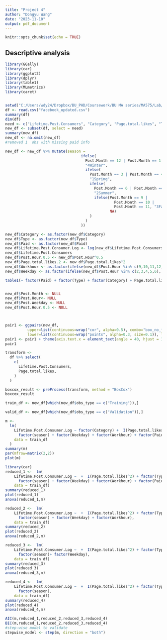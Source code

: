 ---
title: "Project 4"
author: "Dongyu Wang"
date: "2023-11-10"
output: pdf_document
---

```{r setup, include=FALSE}
knitr::opts_chunk$set(echo = TRUE)
```

## Descriptive analysis

```{r Descriptive}
library(GGally)
library(car)
library(ggplot2)
library(dplyr)
library(table1)
library(MLmetrics)
library(caret)


setwd("C:/Users/wdy24/Dropbox/BU_PHD/Coursework/BU MA series/MA575/Lab/Lab10")
df <- read.csv("facebook_updated.csv")
summary(df)
dim(df)
need <- c("Lifetime.Post.Consumers", "Category", "Page.total.likes", "Type", "Post.Month", "Post.Hour", "Post.Weekday", "Paid","obs_type")
new_df <- subset(df, select = need)
summary(new_df)
new_df <- na.omit(new_df)
#removed 1  obs with missing paid info

new_df <- new_df %>% mutate(season =
                                  ifelse(
                                    Post.Month == 12 | Post.Month == 1 | Post.Month == 2,
                                    "4Winter",
                                    ifelse(
                                      Post.Month == 3 | Post.Month == 4 | Post.Month == 5,
                                      "1Spring",
                                      ifelse(
                                        Post.Month == 6 | Post.Month == 7 | Post.Month == 8,
                                        "2Summer",
                                        ifelse(Post.Month == 9 |
                                                 Post.Month == 10 |
                                                 Post.Month == 11, "3Fall",
                                               NA)
                                      )
                                    )
                                  ))

new_df$Category <- as.factor(new_df$Category)
new_df$Type <- as.factor(new_df$Type)
new_df$Paid <- as.factor(new_df$Paid)
new_df$Lifetime.Post.Consumer.Log <- log(new_df$Lifetime.Post.Consumers)
new_df$Lifetime.Post.Consumers 
new_df$Post.Hour.0.5 <- new_df$Post.Hour^0.5
new_df$Page.total.likes.2 <- new_df$Page.total.likes^2
new_df$Workhour <- as.factor(ifelse(new_df$Post.Hour %in% c(9,10,11,12,13,14,15,16,17), c("Working"),c("Afterwork")))
new_df$Weekday <- as.factor(ifelse(new_df$Post.Hour %in% c(2,3,4,5,6), c("Weekday"),c("Weekend")))

table1(~ factor(Paid) + factor(Type) + factor(Category) + Page.total.likes + Page.total.likes.2 + factor(season) + +factor(Weekday) + factor(Workhour) + Lifetime.Post.Consumer.Log|obs_type,data=new_df)


new_df$Post.Month <- NULL
new_df$Post.Hour<- NULL
new_df$Post.Weekday <- NULL
new_df$Post.Hour.0.5 <- NULL



pair1 <- ggpairs(new_df,
          upper=list(continuous=wrap("cor", alpha=0.5), combo="box_no_facet"),
          lower=list(continuous=wrap("points", alpha=0.3, size=0.1)), labeller = label_wrap_gen(10, multi_line = TRUE)) 
pair1 <- pair1 + theme(axis.text.x = element_text(angle = 40, hjust = 1, size = 5), axis.text.y = element_text(vjust = 1, size = 5), text= element_text(size = 10))
pair1

```

```{r Seasonality}
transform <-
  df %>% select(
    c(
      Lifetime.Post.Consumers,
      Page.total.likes,
    )
  )

boxcox_result <- preProcess(transform, method = "BoxCox")
boxcox_result

train_df <- new_df[which(new_df$obs_type == c("Training")),]

valid_df <- new_df[which(new_df$obs_type == c("Validation")),]

m <-
  lm(
    Lifetime.Post.Consumer.Log ~ factor(Category) +  I(Page.total.likes^2) + factor(Type) +
      factor(season) + factor(Weekday) + factor(Workhour) + factor(Paid),
    data = train_df
  )
summary(m)
par(mfrow=matrix(2,2))
plot(m)
```

```{r variable selection}
library(car)
reduced_1 <-  lm(
    Lifetime.Post.Consumer.Log ~  +  I(Page.total.likes^2) + factor(Type) +
      factor(season) + factor(Weekday) + factor(Workhour) + factor(Paid),
    data = train_df)
summary(reduced_1)
plot(reduced_1)
anova(reduced_1,m)

reduced_2 <-  lm(
    Lifetime.Post.Consumer.Log ~  +  I(Page.total.likes^2) + factor(Type) +
      factor(season) + factor(Weekday) + factor(Workhour),
    data = train_df)
summary(reduced_2)
plot(reduced_2)
anova(reduced_2,m)

reduced_3 <-  lm(
    Lifetime.Post.Consumer.Log ~  +  I(Page.total.likes^2) + factor(Type) +
      factor(season)+ factor(Weekday),
    data = train_df)
summary(reduced_3)
plot(reduced_3)
anova(reduced_3,m)

reduced_4 <-  lm(
    Lifetime.Post.Consumer.Log ~  +  I(Page.total.likes^2) + factor(Type) +
      factor(season),
    data = train_df)
summary(reduced_4)
plot(reduced_4)
anova(reduced_4,m)

AIC(m,reduced_1,reduced_2,reduced_3,reduced_4)
BIC(m,reduced_1,reduced_2,reduced_3,reduced_4)
#step-wise model to validate
stepwise_model <- step(m, direction = "both")

```
